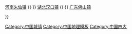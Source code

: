 {{Navbox
|name  = 中国四大名镇
|title = [[中国]][[四大名镇]]
|state = {{{state<includeonly>|collapsed</includeonly>}}}
|list1 = <div>
[[江西]][[景德镇]]&nbsp;{{·}}
[[河南]][[朱仙镇]]&nbsp;{{·}}
[[湖北]][[汉口|汉口镇]]&nbsp;{{·}}
[[广东]][[佛山镇]]
</div>
}}
<noinclude>
[[Category:中国城镇]]
[[Category:中国地理模板]]
[[Category:中国四大]]
</noinclude>